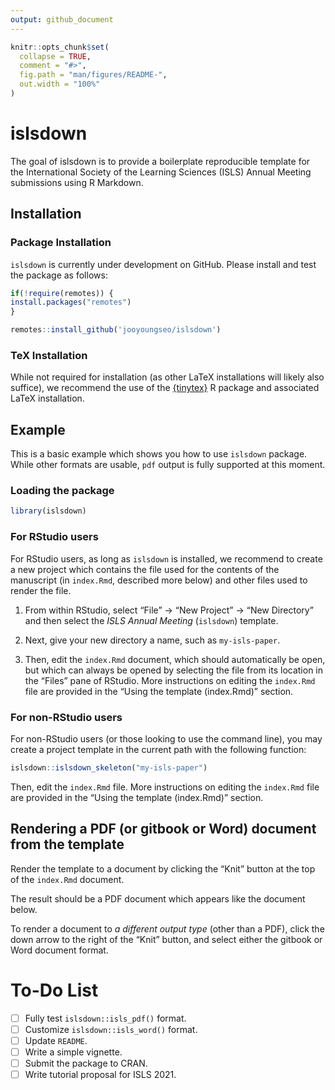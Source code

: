 ```yaml
---
output: github_document
---
```


<!-- README.md is generated from README.Rmd. Please edit that file -->

```r
knitr::opts_chunk$set(
  collapse = TRUE,
  comment = "#>",
  fig.path = "man/figures/README-",
  out.width = "100%"
)
```

# islsdown

<!-- badges: start -->
<!-- badges: end -->

The goal of islsdown is to provide a boilerplate reproducible template for the International Society of the Learning Sciences (ISLS) Annual Meeting submissions using R Markdown.

## Installation

### Package Installation

`islsdown` is currently under development on GitHub. Please install and test the package as follows:

```r
if(!require(remotes)) {
install.packages("remotes")
}

remotes::install_github('jooyoungseo/islsdown')
```

### TeX Installation

While not required for installation (as other LaTeX installations will likely also suffice), we recommend the use of the [{tinytex}](https://yihui.org/tinytex/) R package and associated LaTeX installation.

## Example

This is a basic example which shows you how to use `islsdown` package. While other formats are usable, `pdf` output is fully supported at this moment.

### Loading the package

```r
library(islsdown)
```

### For RStudio users

For RStudio users, as long as `islsdown` is installed, we recommend to create a new project which contains the file used for the contents of the manuscript (in `index.Rmd`, described more below) and other files used to render the file.

1. From within RStudio, select 
"File" -> 
"New Project" ->
"New Directory" and then select the *ISLS Annual Meeting* 
(`islsdown`) template.

2. Next, give your new directory a name, such as `my-isls-paper`.

3. Then, edit the `index.Rmd` document, which should automatically be open, but 
which can always be opened by selecting the file from its location in the
"Files" pane of RStudio. More instructions on editing the `index.Rmd` file are
provided in the "Using the template (index.Rmd)" section.

### For non-RStudio users

For non-RStudio users (or those looking to use the command line), 
you may create a project template in the current path with the following 
function:

```r
islsdown::islsdown_skeleton("my-isls-paper")
```

Then, edit the `index.Rmd` file. More instructions on editing the `index.Rmd` 
file are provided in the "Using the template (index.Rmd)" section.

## Rendering a PDF (or gitbook or Word) document from the template

Render the template to a document by clicking the 
"Knit" button at the top of the `index.Rmd` document. 

The result should be a PDF
document which appears like the document below.

To render a document to *a different output type* (other than a PDF), 
click the down arrow to the right of the "Knit" button, and select either the 
gitbook or Word document format.

# To-Do List

- [ ] Fully test `islsdown::isls_pdf()` format.
- [ ] Customize `islsdown::isls_word()` format.
- [ ] Update `README`.
- [ ] Write a simple vignette.
- [ ] Submit the package to CRAN.
- [ ] Write tutorial proposal for ISLS 2021.

